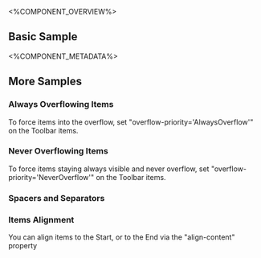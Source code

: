 
<%COMPONENT_OVERVIEW%>

## Basic Sample
<Basic />

<%COMPONENT_METADATA%>

## More Samples

### Always Overflowing Items
To force items into the overflow, set "overflow-priority='AlwaysOverflow'" on the Toolbar items.

<AlwaysOverflowingItems />

### Never Overflowing Items
To force items staying always visible and never overflow, set "overflow-priority='NeverOverflow'" on the Toolbar items.

<NeverOverflowingItems />

### Spacers and Separators
<SpacerAndSeparator />

### Items Alignment
You can align items to the Start, or to the End via the "align-content" property
<ItemsAlignment />

